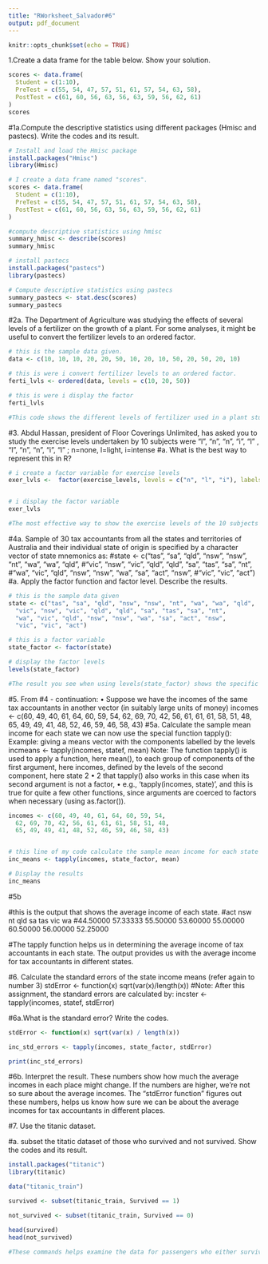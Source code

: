```yaml
---
title: "RWorksheet_Salvador#6"
output: pdf_document
---
```


```r
knitr::opts_chunk$set(echo = TRUE)
```

1.Create a data frame for the table below. Show your solution.
```r

scores <- data.frame(
  Student = c(1:10),
  PreTest = c(55, 54, 47, 57, 51, 61, 57, 54, 63, 58),
  PostTest = c(61, 60, 56, 63, 56, 63, 59, 56, 62, 61)
)  
scores

```
#1a.Compute the descriptive statistics using different packages (Hmisc and pastecs). Write the codes and its result.
```r
# Install and load the Hmisc package
install.packages("Hmisc")
library(Hmisc)

# I create a data frame named "scores".
scores <- data.frame(
  Student = c(1:10),
  PreTest = c(55, 54, 47, 57, 51, 61, 57, 54, 63, 58),
  PostTest = c(61, 60, 56, 63, 56, 63, 59, 56, 62, 61)
)

#compute descriptive statistics using hmisc
summary_hmisc <- describe(scores)
summary_hmisc

# install pastecs
install.packages("pastecs")
library(pastecs)

# Compute descriptive statistics using pastecs
summary_pastecs <- stat.desc(scores)
summary_pastecs
```
#2a. The Department of Agriculture was studying the effects of several levels of a fertilizer on the growth of a plant. For some analyses, it might be useful to convert the fertilizer levels to an ordered factor.
```r
# this is the sample data given.
data <- c(10, 10, 10, 20, 20, 50, 10, 20, 10, 50, 20, 50, 20, 10)

# this is were i convert fertilizer levels to an ordered factor.
ferti_lvls <- ordered(data, levels = c(10, 20, 50))

# this is were i display the factor
ferti_lvls

#This code shows the different levels of fertilizer used in a plant study and provides a summary of the data. You can change the order of the levels as needed.
```
#3. Abdul Hassan, president of Floor Coverings Unlimited, has asked you to study the exercise levels undertaken by 10 subjects were “l”, “n”, “n”, “i”, “l” , “l”, “n”, “n”, “i”, “l” ; n=none, l=light, i=intense 
#a. What is the best way to represent this in R?

```r
# i create a factor variable for exercise levels
exer_lvls <-  factor(exercise_levels, levels = c("n", "l", "i"), labels = c("none", "light", "intense"))


# i display the factor variable
exer_lvls

#The most effective way to show the exercise levels of the 10 subjects is by using a factor variable in R. Each intensity level of exercise ("none," "light," "intense") can be portrayed as a different factor level.
```
#4a. Sample of 30 tax accountants from all the states and territories of Australia and their individual state of origin is specified by a character vector of state mnemonics as:
#state <- c("tas", "sa", "qld", "nsw", "nsw", "nt", "wa", "wa", "qld",
#"vic", "nsw", "vic", "qld", "qld", "sa", "tas", "sa", "nt",
#"wa", "vic", "qld", "nsw", "nsw", "wa", "sa", "act", "nsw",
#"vic", "vic", "act")
#a. Apply the factor function and factor level. Describe the results.

```r
# this is the sample data given
state <- c("tas", "sa", "qld", "nsw", "nsw", "nt", "wa", "wa", "qld",
  "vic", "nsw", "vic", "qld", "qld", "sa", "tas", "sa", "nt",
  "wa", "vic", "qld", "nsw", "nsw", "wa", "sa", "act", "nsw",
  "vic", "vic", "act")

# this is a factor variable
state_factor <- factor(state)

# display the factor levels
levels(state_factor)

#The result you see when using levels(state_factor) shows the specific categories or states that are part of the factor variable called state_factor.
```
#5. From #4 - continuation:
• Suppose we have the incomes of the same tax accountants in another vector (in suitably
large units of money)
incomes <- c(60, 49, 40, 61, 64, 60, 59, 54,
62, 69, 70, 42, 56, 61, 61, 61, 58, 51, 48,
65, 49, 49, 41, 48, 52, 46, 59, 46, 58, 43)
#5a. Calculate the sample mean income for each state we can now use the special function
tapply():
Example: giving a means vector with the components labelled by the levels
incmeans <- tapply(incomes, statef, mean)
Note: The function tapply() is used to apply a function, here mean(), to each group
of components of the first argument, here incomes, defined by the levels of the second
component, here state 2
• 2
that tapply() also works in this case when its second argument is not a factor,
• e.g., ‘tapply(incomes, state)’, and this is true for quite a few other functions, since
arguments are coerced to factors when necessary (using as.factor()).

```r
incomes <- c(60, 49, 40, 61, 64, 60, 59, 54,
  62, 69, 70, 42, 56, 61, 61, 61, 58, 51, 48,
  65, 49, 49, 41, 48, 52, 46, 59, 46, 58, 43)


# this line of my code calculate the sample mean income for each state using tapply.
inc_means <- tapply(incomes, state_factor, mean)

# Display the results
inc_means
```
#5b

#this is the output that shows the average income of each state.
#act      nsw       nt      qld       sa      tas      vic       wa 
#44.50000 57.33333 55.50000 53.60000 55.00000 60.50000 56.00000 52.25000

#The tapply function helps us in determining the average income of tax accountants in each state. The output provides us with the average income for tax accountants in different states.

#6. Calculate the standard errors of the state income means (refer again to number 3) stdError <- function(x) sqrt(var(x)/length(x))
#Note: After this assignment, the standard errors are calculated by: incster <- tapply(incomes, statef, stdError)

#6a.What is the standard error? Write the codes.

```r
stdError <- function(x) sqrt(var(x) / length(x))

inc_std_errors <- tapply(incomes, state_factor, stdError)

print(inc_std_errors)
```
#6b. Interpret the result.
These numbers show how much the average incomes in each place might change. If the numbers are higher, we're not so sure about the average incomes. The "stdError function" figures out these numbers, helps us know how sure we can be about the average incomes for tax accountants in different places.

#7. Use the titanic dataset.

#a. subset the titatic dataset of those who survived and not survived. Show the codes and its result.

```r
install.packages("titanic")
library(titanic)

data("titanic_train")

survived <- subset(titanic_train, Survived == 1)

not_survived <- subset(titanic_train, Survived == 0)

head(survived)
head(not_survived)

#These commands helps examine the data for passengers who either survived or did not survive the Titanic disaster. 
```

